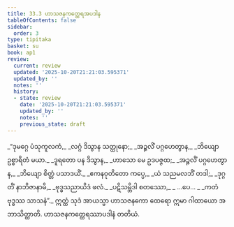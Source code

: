```yaml
---
title: 33.3 ဟာသဇနကတ္ထေရအပဒါန
tableOfContents: false
sidebar:
  order: 3
type: tipitaka
basket: su
book: ap1
review:
  current: review
  updated: '2025-10-20T21:21:03.595371'
  updated_by: ''
  notes: ''
  history:
  - state: review
    date: '2025-10-20T21:21:03.595371'
    updated_by: ''
    notes: ''
    previous_state: draft
---
```



<DynamicBreadcrumb />


<ReviewStatus review={frontmatter.review} showDetails={true} />

<HypothesisAnnotation frontmatter={frontmatter} />

<Division number="13" book="ap1" e="ch" v="20" p="296">

<Paragraph number="3602" type="verses" book="ap1">
_“ဒုမဂ္ဂေ ပံသုကူလကံ,_  
_လဂ္ဂံ ဒိသွာန သတ္ထုနော;_  
_အဉ္ဇလိံ ပဂ္ဂဟေတွာန,_  
_ဘိယျော ဥစ္စာရိတံ မယာ._  

</Paragraph>

</Division>
<Division number="14" book="ap1" e="ch" v="20" p="296">

<Paragraph number="3603" type="verses" book="ap1">
_ဒူရတော ပန ဒိသွာန,_  
_ဟာသော မေ ဥဒပဇ္ဇထ;_  
_အဉ္ဇလိံ ပဂ္ဂဟေတွာန,_  
_ဘိယျော စိတ္တံ ပသာဒယိံ._  

</Paragraph>

</Division>
<Division number="15" book="ap1" e="ch" v="20" p="296">

<Paragraph number="3604" type="verses" book="ap1">
_ဧကနဝုတိတော ကပ္ပေ,_  
_ယံ သညမလဘိံ တဒါ;_  
_ဒုဂ္ဂတိံ နာဘိဇာနာမိ,_  
_ဗုဒ္ဓသညာယိဒံ ဖလံ._  

</Paragraph>

</Division>
<Division number="16" book="ap1" e="ch" v="20" p="296">

<Paragraph number="3605" type="verses" book="ap1">
_ပဋိသမ္ဘိဒါ စတဿော,_  
_ …ပေ… _  
_ကတံ ဗုဒ္ဓဿ သာသနံ”._  

</Paragraph>

<Paragraph number="3606" book="ap1">
ဣတ္ထံ သုဒံ အာယသ္မာ ဟာသဇနကော ထေရော ဣမာ ဂါထာယော အဘာသိတ္ထာတိ.

</Paragraph>
</Division>

<Paragraph number="3607" type="center" book="ap1">
ဟာသဇနကတ္ထေရဿာပဒါနံ တတိယံ.
</Paragraph>
